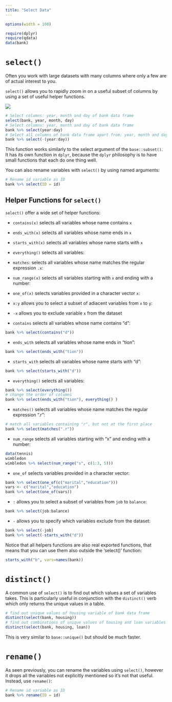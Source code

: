 ```yaml
---
title: "Select Data"
---
```



```r
options(width = 108)
```


```r
require(dplyr)
require(qdata)
data(bank) 
```


# `select()`

Often you work with large datasets with many columns where only a few are  of actual interest to you. 

`select()` allows you to rapidly zoom in on a useful subset of columns by using a set of useful helper functions.

![](images/sel.png) 

```r
# Select columns: year, month and day of bank data frame
select(bank, year, month, day)
# Select columns: year, month and day of bank data frame
bank %>% select(year:day)
# Select all columns of bank data frame apart from: year, month and day
bank %>% select(-(year:day))
```

This function works similarly to the select argument of the `base::subset()`. It has its own function in `dplyr`, because the `dplyr` philosophy is to have small functions that each do one thing well.

You can also rename variables with `select()` by using named arguments:

```r
# Rename id variable as ID
bank %>% select(ID = id)
```


## Helper Functions for `select()`

`select()` offer a wide set of helper functions:

* `contains(x)` selects all variables whose name contains `x`
* `ends_with(x)` selects all variables whose name ends in `x`
* `starts_with(x)` selects all variables whose name starts with `x`
* `everything()` selects all variables:
* `matches`: selects all variables whose name matches the regular expression `.x`:
* `num_range(x)` selects all variables starting with `x` and ending with a number:
* `one_of(x)` selects variables provided in a character vector `x`:
* `x:y` allows you to select a subset of adiacent variables from `x` to `y`:
* `-x` allows you to exclude variable `x` from the dataset

* `contains` selects all variables whose name contains "d":

```r
bank %>% select(contains("d"))
```
 
* `ends_with` selects all variables whose name ends in "tion":

```r
bank %>% select(ends_with("tion"))
```

* `starts_with` selects all variables whose name starts with "d":

```r
bank %>% select(starts_with("d"))
```

* `everything()` selects all variables:

```r
bank %>% select(everything())
# change the order of columns
bank %>% select(ends_with("tion"), everything() ) 
```

* `matches()` selects all variables whose name matches the regular expression ".r":

```r
# match all variables containing "r", but not at the first place
bank %>% select(matches(".r")) 
```


* `num_range` selects all variables starting with "x" and ending with a number:

```r
data(tennis)
wimbledon
wimbledon %>% select(num_range("s", c(1:3, 5)))
```


* `one_of` selects variables provided in a character vector:

```r
bank %>% select(one_of(c("marital","education")))
vars <- c("marital","education")
bank %>% select(one_of(vars))
```

* `:` allows you to select a subset of variables from `job` to `balance`:

```r
bank %>% select(job:balance)
```

* `-` allows you to specify which variables exclude from the dataset:

```r
bank %>% select(-job)
bank %>% select(-starts_with("d"))
```

Notice that all helpers functions are also real exported functions, that means that you can use them also outside the 'select()' function:

```r
starts_with("b", vars=names(bank))
```

# `distinct()`

A common use of `select()` is to find out which values a set of variables takes. This is particularly useful in conjunction with the `distinct()` verb which only returns the unique values in a table.

```r
# find out unique values of housing variable of bank data frame
distinct(select(bank, housing))
# find out combinations of unique values of housing and loan variables of bank data frame
distinct(select(bank, housing, loan))
```

This is very similar to `base::unique()` but should be much faster.


# `rename()`

As seen previously, you can rename the variables using `select()`, however it drops all the variables not explicitly mentioned so it’s not that useful. 
Instead, use `rename()`:

```r
# Rename id variable as ID
bank %>% rename(ID = id)
```
